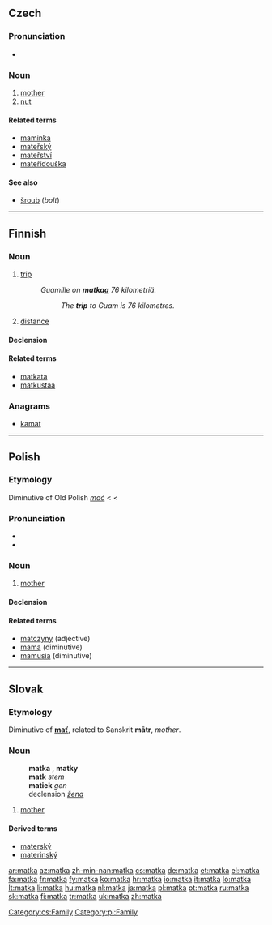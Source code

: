 {{also|mátka}}
==Czech==

===Pronunciation===
* {{audio|Cs-matka.ogg|audio}}

===Noun===
{{cs-noun|g=f}}

# [[mother]]
# [[nut]] {{gloss|of a bolt}}

====Related terms====
* [[maminka]] {{f}}
* [[mateřský]] {{m}}
* [[mateřství]] {{f}}
* [[mateřídouška]] {{f}}

====See also====
* [[šroub]] {{m}} (''bolt'')

[[Category:cs:Family]]

----

==Finnish==

===Noun===
{{infl|fi|noun}}

# [[trip]]
#: ''Guamille on '''matka[[-a|a]]''' 76 kilometriä.''
#:: ''The '''trip''' to Guam is 76 kilometres.''
# [[distance]]

====Declension====
{{fi-decl-kala|matk}}

====Related terms====
* [[matkata]]
* [[matkustaa]]

===Anagrams===
* [[kamat#Finnish|kamat]]

----

==Polish==

===Etymology===
Diminutive of Old Polish ''[[mać]]'' < {{proto|Slavic|mati|lang=pl}} < {{proto|Indo-European|méh₂tēr|lang=pl}}

===Pronunciation===
* {{audio|Pl-matka.ogg|audio}}
* {{IPA|[ˈmat̪ka]|lang=pl}}

===Noun===
{{infl|pl|noun|g=f}}

# [[mother]]

====Declension====
{{pl-decl-noun
|matka|matki
|matki|matek
|matce|matkom
|matkę|matki
|matką|matkami
|matce|matkach
|matko|matki
}}

====Related terms====
* [[matczyny]] (adjective)
* [[mama]] (diminutive)
* [[mamusia]] (diminutive)

[[Category:pl:Family]]

----

==Slovak==

===Etymology===
Diminutive of '''[[mať#Slovak|mať]]''', related to Sanskrit '''mātr''', ''mother''.

===Noun===
: '''matka''' {{f}}, '''matky''' {{p}}
: '''matk''' ''stem''
: '''matiek''' ''gen'' {{p}}
: declension ''[[Appendix:Slovak declension pattern žena|žena]]''

# [[mother]]

====Derived terms====
* [[materský]]
* [[materinský]]

[[ar:matka]]
[[az:matka]]
[[zh-min-nan:matka]]
[[cs:matka]]
[[de:matka]]
[[et:matka]]
[[el:matka]]
[[fa:matka]]
[[fr:matka]]
[[fy:matka]]
[[ko:matka]]
[[hr:matka]]
[[io:matka]]
[[it:matka]]
[[lo:matka]]
[[lt:matka]]
[[li:matka]]
[[hu:matka]]
[[nl:matka]]
[[ja:matka]]
[[pl:matka]]
[[pt:matka]]
[[ru:matka]]
[[sk:matka]]
[[fi:matka]]
[[tr:matka]]
[[uk:matka]]
[[zh:matka]]